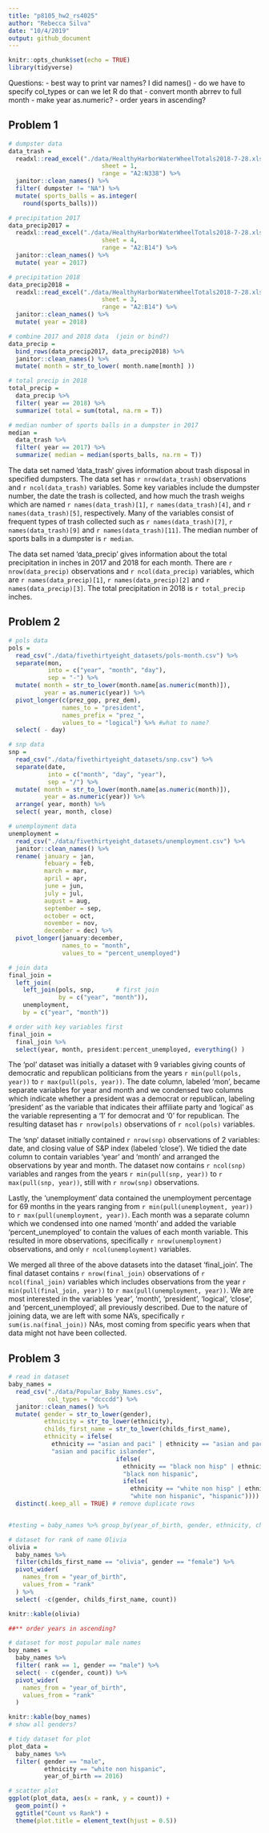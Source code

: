 ```yaml
---
title: "p8105_hw2_rs4025"
author: "Rebecca Silva"
date: "10/4/2019"
output: github_document
---
```


```r
knitr::opts_chunk$set(echo = TRUE)
library(tidyverse)
```

Questions: 
- best way to print var names? I did names()
- do we have to specify col_types or can we let R do that 
- convert month abrrev to full month 
- make year as.numeric?
- order years in ascending?

## Problem 1 

```r
# dumpster data 
data_trash = 
  readxl::read_excel("./data/HealthyHarborWaterWheelTotals2018-7-28.xlsx", 
                          sheet = 1,
                          range = "A2:N338") %>%
  janitor::clean_names() %>%
  filter( dumpster != "NA") %>% 
  mutate( sports_balls = as.integer(
    round(sports_balls)))

# precipitation 2017
data_precip2017 = 
  readxl::read_excel("./data/HealthyHarborWaterWheelTotals2018-7-28.xlsx", 
                          sheet = 4,
                          range = "A2:B14") %>% 
  janitor::clean_names() %>%
  mutate( year = 2017)

# precipitation 2018
data_precip2018 = 
  readxl::read_excel("./data/HealthyHarborWaterWheelTotals2018-7-28.xlsx", 
                          sheet = 3,
                          range = "A2:B14") %>% 
  janitor::clean_names() %>%
  mutate( year = 2018)
```

```r
# combine 2017 and 2018 data  (join or bind?)
data_precip = 
  bind_rows(data_precip2017, data_precip2018) %>%
  janitor::clean_names() %>% 
  mutate( month = str_to_lower( month.name[month] ))
```

```r
# total precip in 2018
total_precip = 
  data_precip %>%
  filter( year == 2018) %>% 
  summarize( total = sum(total, na.rm = T))

# median number of sports balls in a dumpster in 2017
median = 
  data_trash %>% 
  filter( year == 2017) %>% 
  summarize( median = median(sports_balls, na.rm = T))
```


The data set named 'data_trash' gives information about trash disposal in specified dumpsters. The data set has `r nrow(data_trash)` observations and `r ncol(data_trash)` variables. Some key variables include the dumpster number, the date the trash is collected, and how much the trash weighs which are named `r names(data_trash)[1]`, `r names(data_trash)[4]`, and `r names(data_trash)[5]`, respectively. Many of the variables consist of frequent types of trash collected such as `r names(data_trash)[7]`, `r names(data_trash)[9]` and `r names(data_trash)[11]`. The median number of sports balls in a dumpster is `r median`.

The data set named 'data_precip' gives information about the total precipitation in inches in 2017 and 2018 for each month. There are `r nrow(data_precip)` observations and `r ncol(data_precip)` variables, which are `r names(data_precip)[1]`, `r names(data_precip)[2]` and `r names(data_precip)[3]`. The total precipitation in 2018 is `r total_precip` inches.


## Problem 2

```r
# pols data
pols = 
  read_csv("./data/fivethirtyeight_datasets/pols-month.csv") %>% 
  separate(mon, 
           into = c("year", "month", "day"), 
           sep = "-") %>% 
  mutate( month = str_to_lower(month.name[as.numeric(month)]),
          year = as.numeric(year)) %>% 
  pivot_longer(c(prez_gop, prez_dem), 
               names_to = "president", 
               names_prefix = "prez_", 
               values_to = "logical") %>% #what to name?
  select( - day)

```


```r
# snp data
snp = 
  read_csv("./data/fivethirtyeight_datasets/snp.csv") %>% 
  separate(date, 
           into = c("month", "day", "year"), 
           sep = "/") %>% 
  mutate( month = str_to_lower(month.name[as.numeric(month)]),
          year = as.numeric(year)) %>% 
  arrange( year, month) %>% 
  select( year, month, close)

```

```r
# unemployment data 
unemployment = 
  read_csv("./data/fivethirtyeight_datasets/unemployment.csv") %>% 
  janitor::clean_names() %>% 
  rename( january = jan, 
          febuary = feb, 
          march = mar,
          april = apr, 
          june = jun,
          july = jul,
          august = aug, 
          september = sep, 
          october = oct, 
          november = nov, 
          december = dec) %>% 
  pivot_longer(january:december, 
               names_to = "month", 
               values_to = "percent_unemployed") 
```


```r
# join data 
final_join = 
  left_join(
    left_join(pols, snp,      # first join 
              by = c("year", "month")), 
    unemployment, 
    by = c("year", "month"))

# order with key variables first
final_join = 
  final_join %>% 
  select(year, month, president:percent_unemployed, everything() )

```


The 'pol' dataset was initially a dataset with 9 variables giving counts of democratic and republican politicians from the years `r min(pull(pols, year))` to `r max(pull(pols, year))`. The date column, labeled 'mon', became separate variables for year and month and we condensed two columns which indicate whether a president was a democrat or republican, labeling 'president' as the variable that indicates their affiliate party and 'logical' as the variable representing a '1' for democrat and '0' for republican. The resulting dataset has `r nrow(pols)` observations of `r ncol(pols)` variables. 

The 'snp' dataset initially contained `r nrow(snp)` observations of 2 variables: date, and closing value of S&P index (labeled 'close'). We tidied the date column to contain variables 'year' and 'month' and arranged the observations by year and month. The dataset now contains `r ncol(snp)` variables and ranges from the years `r min(pull(snp, year))` to `r max(pull(snp, year))`, still with `r nrow(snp)` observations. 

Lastly, the 'unemployment' data contained the unemployment percentage for 69 months in the years ranging from `r min(pull(unemployment, year))` to `r max(pull(unemployment, year))`. Each month was a separate column which we condensed into one named 'month' and added the variable 'percent_unemployed' to contain the values of each month variable. This resulted in more observations, specifically `r nrow(unemployment)` observations, and only `r ncol(unemployment)` variables. 

We merged all three of the above datasets into the dataset 'final_join'. The final dataset contains `r nrow(final_join)` observations of `r ncol(final_join)` variables which includes observations from the year `r min(pull(final_join, year))` to `r max(pull(unemployment, year))`. We are most interested in the variables 'year', 'month', 'president', 'logical', 'close', and 'percent_unemployed', all previously described. Due to the nature of joining data, we are left with some NA's, specifically `r sum(is.na(final_join))` NAs, most coming from specific years when that data might not have been collected. 

## Problem 3 

```r
# read in dataset 
baby_names = 
  read_csv("./data/Popular_Baby_Names.csv", 
           col_types = "dcccdd") %>% 
  janitor::clean_names() %>% 
  mutate( gender = str_to_lower(gender), 
          ethnicity = str_to_lower(ethnicity), 
          childs_first_name = str_to_lower(childs_first_name),
          ethnicity = ifelse( 
            ethnicity == "asian and paci" | ethnicity == "asian and pacific islander", 
            "asian and pacific islander", 
                              ifelse( 
                                ethnicity == "black non hisp" | ethnicity == "black non hispanic", 
                                "black non hispanic", 
                                ifelse( 
                                  ethnicity == "white non hisp" | ethnicity == "white non hispanic" , 
                                  "white non hispanic", "hispanic")))) %>% 
  distinct(.keep_all = TRUE) # remove duplicate rows 


#testing = baby_names %>% group_by(year_of_birth, gender, ethnicity, childs_first_name, count, rank)%>% summarize( total = n())

```


```r
# dataset for rank of name Olivia 
olivia = 
  baby_names %>% 
  filter(childs_first_name == "olivia", gender == "female") %>% 
  pivot_wider(
    names_from = "year_of_birth", 
    values_from = "rank"
  ) %>% 
  select( -c(gender, childs_first_name, count))

knitr::kable(olivia)

##** order years in ascending?
```

```r
# dataset for most popular male names 
boy_names = 
  baby_names %>% 
  filter( rank == 1, gender == "male") %>% 
  select( - c(gender, count)) %>% 
  pivot_wider(
    names_from = "year_of_birth", 
    values_from = "rank"
  )

knitr::kable(boy_names)
# show all genders?
```


```r
# tidy dataset for plot 
plot_data = 
  baby_names %>% 
  filter( gender == "male", 
          ethnicity == "white non hispanic",
          year_of_birth == 2016)

# scatter plot 
ggplot(plot_data, aes(x = rank, y = count)) + 
  geom_point() + 
  ggtitle("Count vs Rank") +
  theme(plot.title = element_text(hjust = 0.5))
```

